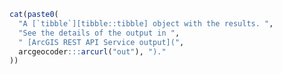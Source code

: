 ```{r echo=FALSE, results='asis'}
cat(paste0(
  "A [`tibble`][tibble::tibble] object with the results. ",
  "See the details of the output in ",
  " [ArcGIS REST API Service output](",
  arcgeocoder:::arcurl("out"), ")."
))
```
